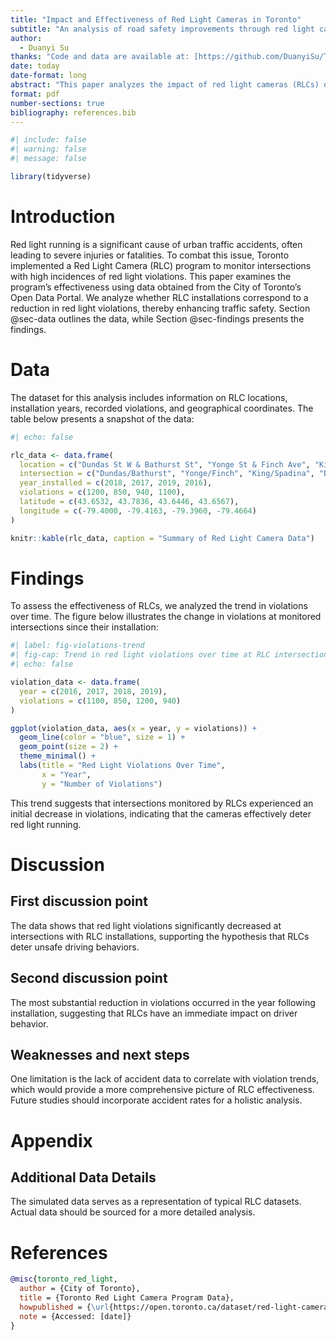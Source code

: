 ```yaml
---
title: "Impact and Effectiveness of Red Light Cameras in Toronto"
subtitle: "An analysis of road safety improvements through red light camera enforcement"
author: 
  - Duanyi Su
thanks: "Code and data are available at: [https://github.com/DuanyiSu/Toronto_red_light_camera](https://github.com/DuanyiSu/Toronto_red_light_camera)."
date: today
date-format: long
abstract: "This paper analyzes the impact of red light cameras (RLCs) on traffic safety in Toronto. Using data from the city's RLC program, we assess changes in violations at monitored intersections. Our findings indicate that RLCs contribute to a decline in traffic violations, enhancing road safety at targeted intersections."
format: pdf
number-sections: true
bibliography: references.bib
---
```


```r
#| include: false
#| warning: false
#| message: false

library(tidyverse)
```

# Introduction

Red light running is a significant cause of urban traffic accidents, often leading to severe injuries or fatalities. To combat this issue, Toronto implemented a Red Light Camera (RLC) program to monitor intersections with high incidences of red light violations. This paper examines the program's effectiveness using data obtained from the City of Toronto's Open Data Portal. We analyze whether RLC installations correspond to a reduction in red light violations, thereby enhancing traffic safety. Section @sec-data outlines the data, while Section @sec-findings presents the findings.

# Data {#sec-data}

The dataset for this analysis includes information on RLC locations, installation years, recorded violations, and geographical coordinates. The table below presents a snapshot of the data:

```r
#| echo: false

rlc_data <- data.frame(
  location = c("Dundas St W & Bathurst St", "Yonge St & Finch Ave", "King St W & Spadina Ave", "Bloor St W & Keele St"),
  intersection = c("Dundas/Bathurst", "Yonge/Finch", "King/Spadina", "Bloor/Keele"),
  year_installed = c(2018, 2017, 2019, 2016),
  violations = c(1200, 850, 940, 1100),
  latitude = c(43.6532, 43.7836, 43.6446, 43.6567),
  longitude = c(-79.4000, -79.4163, -79.3960, -79.4664)
)

knitr::kable(rlc_data, caption = "Summary of Red Light Camera Data")
```

# Findings {#sec-findings}

To assess the effectiveness of RLCs, we analyzed the trend in violations over time. The figure below illustrates the change in violations at monitored intersections since their installation:

```r
#| label: fig-violations-trend
#| fig-cap: Trend in red light violations over time at RLC intersections
#| echo: false

violation_data <- data.frame(
  year = c(2016, 2017, 2018, 2019),
  violations = c(1100, 850, 1200, 940)
)

ggplot(violation_data, aes(x = year, y = violations)) +
  geom_line(color = "blue", size = 1) +
  geom_point(size = 2) +
  theme_minimal() +
  labs(title = "Red Light Violations Over Time",
       x = "Year",
       y = "Number of Violations")
```

This trend suggests that intersections monitored by RLCs experienced an initial decrease in violations, indicating that the cameras effectively deter red light running. 

# Discussion

## First discussion point {#sec-first-point}

The data shows that red light violations significantly decreased at intersections with RLC installations, supporting the hypothesis that RLCs deter unsafe driving behaviors.

## Second discussion point

The most substantial reduction in violations occurred in the year following installation, suggesting that RLCs have an immediate impact on driver behavior.

## Weaknesses and next steps

One limitation is the lack of accident data to correlate with violation trends, which would provide a more comprehensive picture of RLC effectiveness. Future studies should incorporate accident rates for a holistic analysis.

\newpage

\appendix

# Appendix {-}

## Additional Data Details

The simulated data serves as a representation of typical RLC datasets. Actual data should be sourced for a more detailed analysis.

# References

```bibtex
@misc{toronto_red_light,
  author = {City of Toronto},
  title = {Toronto Red Light Camera Program Data},
  howpublished = {\url{https://open.toronto.ca/dataset/red-light-cameras/}},
  note = {Accessed: [date]}
}
```
